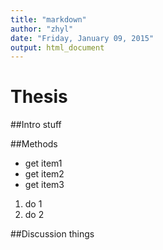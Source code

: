 ```yaml
---
title: "markdown"
author: "zhyl"
date: "Friday, January 09, 2015"
output: html_document
---
```



# Thesis

##Intro
stuff

##Methods

- get item1
- get item2
- get item3
1. do 1
2. do 2

##Discussion
things
